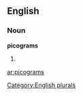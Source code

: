 
==English==

===Noun===
'''picograms'''

# {{plural of|[[picogram]]}}

[[Category:English plurals]]

[[ar:picograms]]